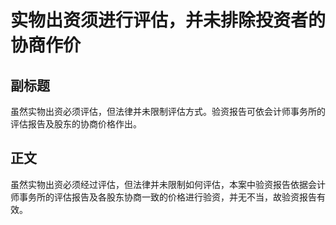 # 实物出资须进行评估，并未排除投资者的协商作价
## 副标题
虽然实物出资必须评估，但法律并未限制评估方式。验资报告可依会计师事务所的评估报告及股东的协商价格作出。
## 正文
虽然实物出资必须经过评估，但法律并未限制如何评估，本案中验资报告依据会计师事务所的评估报告及各股东协商一致的价格进行验资，并无不当，故验资报告有效。
